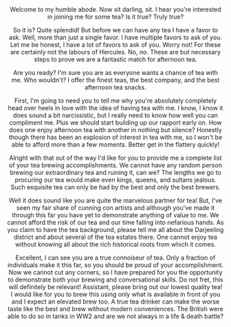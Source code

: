 

<Header title={title} date={created} />
Welcome to my humble abode. Now sit darling, sit. I hear you're interested in joining me for some tea? 
Is it true? Truly true? 

So it is? Quite splendid! But before we can have any tea I have a favor to ask. Well, more than just a single favor.
I have multiple favors to ask of you. Let me be honest, I have a lot of favors to ask of you. Worry not! For these are
certainly not the labours of Hercules. No, no. These are but necessary steps to prove we are a fantastic match
for afternoon tea.

Are you ready? I'm sure you are as everyone wants a chance of tea with me. Who wouldn't? I offer the finest teas,
the best company, and the best afternoon tea snacks.

First, I'm going to need you to tell me why you're absolutely completely head over heels in love with the idea of having tea with me.
I know, I know it does sound a bit narcissistic, but I really need to know how well you can compliment me. Plus we should start building
up our rapport early on. How does one enjoy afternoon tea with another in nothing but silence? Honestly though there has been an explosion 
of interest in tea with me, so I won't be able to afford more than a few moments. Better get in the flattery quickly!

Alright with that out of the way I'd like for you to provide me a complete list of your tea brewing accomplishments. 
We cannot have any random person brewing our extraordinary tea and ruining it, can we? The lengths we go to procuring
our tea would make even kings, queens, and sultans jealous. Such exquisite tea can only be had by the best and only the best brewers.

Well it does sound like you are quite the marvelous partner for tea! But, I've seen my fair share of cunning con artists 
and although you've made it through this far you have yet to demonstrate anything of value to me. We cannot afford the risk
of our tea and our time falling into nefarious hands. As you claim to have the tea background, please tell me all about the Darjeeling district
and about several of the tea estates there. One cannot enjoy tea without knowing all about the rich historical roots from which it comes.

Excellent, I can see you are a true connoiseur of tea. Only a fraction of individuals make it this far, so you should be proud of your 
accomplishment. Now we cannot cut any corners, so I have prepared for you the opportunity to demonstrate both your brewing 
and conversational skills. Do not fret, this will definitely be relevant! Assistant, please bring out our lowest quality tea! I would
like for you to brew this using only what is available in front of you and I expect an elevated brew too. A true tea
drinker can make the worse taste like the best and brew without modern conveniences. The British were able to do so in tanks in WW2
and are we not always in a life & death battle?

